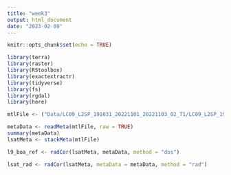 ```yaml
---
title: "week3"
output: html_document
date: "2023-02-09"
---
```


```r
knitr::opts_chunk$set(echo = TRUE)
```

```r
library(terra)
library(raster)
library(RStoolbox)
library(exactextractr)
library(tidyverse)
library(fs)
library(rgdal)
library(here)
```

```r
mtlFile <- ("Data/LC09_L2SP_191031_20221101_20221103_02_T1/LC09_L2SP_191031_20221101_20221103_02_T1_MTL.txt")

metaData <- readMeta(mtlFile, raw = TRUE)
summary(metaData)
lsatMeta <- stackMeta(mtlFile)

l9_boa_ref <- radCor(lsatMeta, metaData, method = "dos")

lsat_rad <- radCor(lsatMeta, metaData = metaData, method = "rad")
```
